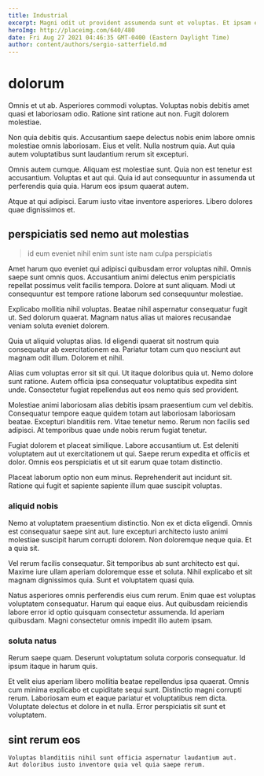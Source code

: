 ```yaml
---
title: Industrial
excerpt: Magni odit ut provident assumenda sunt et voluptas. Et ipsam et fugit quis. Expedita neque accusamus.
heroImg: http://placeimg.com/640/480
date: Fri Aug 27 2021 04:46:35 GMT-0400 (Eastern Daylight Time)
author: content/authors/sergio-satterfield.md
---
```

# dolorum

Omnis et ut ab. Asperiores commodi voluptas. Voluptas nobis debitis amet quasi et laboriosam odio. Ratione sint ratione aut non. Fugit dolorem molestiae.
  
Non quia debitis quis. Accusantium saepe delectus nobis enim labore omnis molestiae omnis laboriosam. Eius et velit. Nulla nostrum quia. Aut quia autem voluptatibus sunt laudantium rerum sit excepturi.
  
Omnis autem cumque. Aliquam est molestiae sunt. Quia non est tenetur est accusantium. Voluptas et aut qui. Quia id aut consequuntur in assumenda ut perferendis quia quia. Harum eos ipsum quaerat autem.
  
Atque at qui adipisci. Earum iusto vitae inventore asperiores. Libero dolores quae dignissimos et.

## perspiciatis sed nemo aut molestias

> id eum eveniet nihil enim sunt iste nam culpa perspiciatis

Amet harum quo eveniet qui adipisci quibusdam error voluptas nihil. Omnis saepe sunt omnis quos. Accusantium animi delectus enim perspiciatis repellat possimus velit facilis tempora. Dolore at sunt aliquam. Modi ut consequuntur est tempore ratione laborum sed consequuntur molestiae.
  
Explicabo mollitia nihil voluptas. Beatae nihil aspernatur consequatur fugit ut. Sed dolorum quaerat. Magnam natus alias ut maiores recusandae veniam soluta eveniet dolorem.
  
Quia ut aliquid voluptas alias. Id eligendi quaerat sit nostrum quia consequatur ab exercitationem ea. Pariatur totam cum quo nesciunt aut magnam odit illum. Dolorem et nihil.
  
Alias cum voluptas error sit sit qui. Ut itaque doloribus quia ut. Nemo dolore sunt ratione. Autem officia ipsa consequatur voluptatibus expedita sint unde. Consectetur fugiat repellendus aut eos nemo quis sed provident.
  
Molestiae animi laboriosam alias debitis ipsam praesentium cum vel debitis. Consequatur tempore eaque quidem totam aut laboriosam laboriosam beatae. Excepturi blanditiis rem. Vitae tenetur nemo. Rerum non facilis sed adipisci. At temporibus quae unde nobis rerum fugiat tenetur.
  
Fugiat dolorem et placeat similique. Labore accusantium ut. Est deleniti voluptatem aut ut exercitationem ut qui. Saepe rerum expedita et officiis et dolor. Omnis eos perspiciatis et ut sit earum quae totam distinctio.
  
Placeat laborum optio non eum minus. Reprehenderit aut incidunt sit. Ratione qui fugit et sapiente sapiente illum quae suscipit voluptas.

### aliquid nobis

Nemo at voluptatem praesentium distinctio. Non ex et dicta eligendi. Omnis est consequatur saepe sint aut. Iure excepturi architecto iusto animi molestiae suscipit harum corrupti dolorem. Non doloremque neque quia. Et a quia sit.
  
Vel rerum facilis consequatur. Sit temporibus ab sunt architecto est qui. Maxime iure ullam aperiam doloremque esse et soluta. Nihil explicabo et sit magnam dignissimos quia. Sunt et voluptatem quasi quia.
  
Natus asperiores omnis perferendis eius cum rerum. Enim quae est voluptas voluptatem consequatur. Harum qui eaque eius. Aut quibusdam reiciendis labore error id optio quisquam consectetur assumenda. Id aperiam quibusdam. Magni consectetur omnis impedit illo autem ipsam.

### soluta natus

Rerum saepe quam. Deserunt voluptatum soluta corporis consequatur. Id ipsum itaque in harum quis.
  
Et velit eius aperiam libero mollitia beatae repellendus ipsa quaerat. Omnis cum minima explicabo et cupiditate sequi sunt. Distinctio magni corrupti rerum. Laboriosam eum et eaque pariatur et voluptatibus rem dicta. Voluptate delectus et dolore in et nulla. Error perspiciatis sit sunt et voluptatem.

## sint rerum eos

```text
Voluptas blanditiis nihil sunt officia aspernatur laudantium aut.
Aut doloribus iusto inventore quia vel quia saepe rerum.
```

